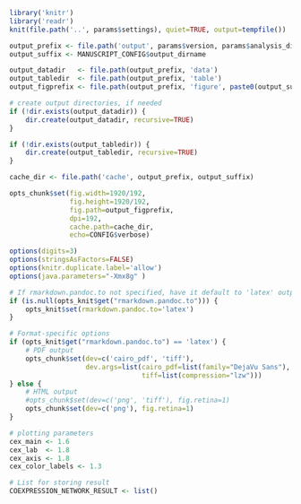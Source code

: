 ```r
library('knitr')
library('readr')
knit(file.path('..', params$settings), quiet=TRUE, output=tempfile())
```

```r
output_prefix <- file.path('output', params$version, params$analysis_dirname)
output_suffix <- MANUSCRIPT_CONFIG$output_dirname

output_datadir   <- file.path(output_prefix, 'data')
output_tabledir  <- file.path(output_prefix, 'table')
output_figprefix <- file.path(output_prefix, 'figure', paste0(output_suffix, '-'))

# create output directories, if needed
if (!dir.exists(output_datadir)) {
    dir.create(output_datadir, recursive=TRUE)
}

if (!dir.exists(output_tabledir)) {
    dir.create(output_tabledir, recursive=TRUE)
}

cache_dir <- file.path('cache', output_prefix, output_suffix)

opts_chunk$set(fig.width=1920/192,
               fig.height=1920/192,
               fig.path=output_figprefix,
               dpi=192,
               cache.path=cache_dir,
			   echo=CONFIG$verbose)

options(digits=3)
options(stringsAsFactors=FALSE)
options(knitr.duplicate.label='allow')
options(java.parameters="-Xmx8g" )

# If rmarkdown.pandoc.to not specified, have it default to 'latex' output
if (is.null(opts_knit$get("rmarkdown.pandoc.to"))) {
    opts_knit$set(rmarkdown.pandoc.to='latex')
}

# Format-specific options
if (opts_knit$get("rmarkdown.pandoc.to") == 'latex') {
    # PDF output
    opts_chunk$set(dev=c('cairo_pdf', 'tiff'), 
  				   dev.args=list(cairo_pdf=list(family="DejaVu Sans"),
                                 tiff=list(compression="lzw")))
} else {
    # HTML output
    #opts_chunk$set(dev=c('png', 'tiff'), fig.retina=1)
    opts_chunk$set(dev=c('png'), fig.retina=1)
}

# plotting parameters
cex_main <- 1.6
cex_lab  <- 1.8
cex_axis <- 1.8
cex_color_labels <- 1.3

# List for storing result
COEXPRESSION_NETWORK_RESULT <- list()
```
